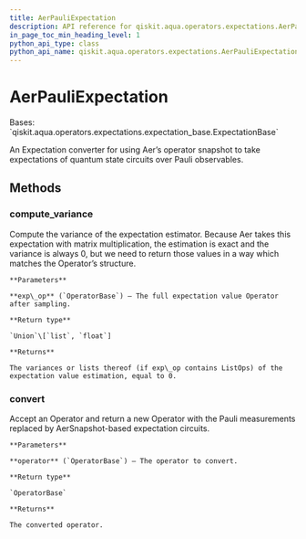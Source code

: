 ```yaml
---
title: AerPauliExpectation
description: API reference for qiskit.aqua.operators.expectations.AerPauliExpectation
in_page_toc_min_heading_level: 1
python_api_type: class
python_api_name: qiskit.aqua.operators.expectations.AerPauliExpectation
---
```


# AerPauliExpectation

<Class id="qiskit.aqua.operators.expectations.AerPauliExpectation" isDedicatedPage={true} github="https://github.com/qiskit-community/qiskit-aqua/tree/stable/0.9/qiskit/aqua/operators/expectations/aer_pauli_expectation.py" signature="AerPauliExpectation" modifiers="class">
  Bases: `qiskit.aqua.operators.expectations.expectation_base.ExpectationBase`

  An Expectation converter for using Aer’s operator snapshot to take expectations of quantum state circuits over Pauli observables.

  ## Methods

  ### compute\_variance

  <Function id="qiskit.aqua.operators.expectations.AerPauliExpectation.compute_variance" signature="AerPauliExpectation.compute_variance(exp_op)">
    Compute the variance of the expectation estimator. Because Aer takes this expectation with matrix multiplication, the estimation is exact and the variance is always 0, but we need to return those values in a way which matches the Operator’s structure.

    **Parameters**

    **exp\_op** (`OperatorBase`) – The full expectation value Operator after sampling.

    **Return type**

    `Union`\[`list`, `float`]

    **Returns**

    The variances or lists thereof (if exp\_op contains ListOps) of the expectation value estimation, equal to 0.
  </Function>

  ### convert

  <Function id="qiskit.aqua.operators.expectations.AerPauliExpectation.convert" signature="AerPauliExpectation.convert(operator)">
    Accept an Operator and return a new Operator with the Pauli measurements replaced by AerSnapshot-based expectation circuits.

    **Parameters**

    **operator** (`OperatorBase`) – The operator to convert.

    **Return type**

    `OperatorBase`

    **Returns**

    The converted operator.
  </Function>
</Class>

